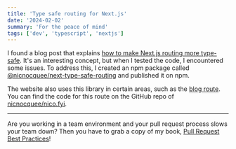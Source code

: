 ```yaml
---
title: 'Type safe routing for Next.js'
date: '2024-02-02'
summary: 'For the peace of mind'
tags: ['dev', 'typescript', 'nextjs']
---
```


I found a blog post that explains [how to make Next.js routing more type-safe](https://www.flightcontrol.dev/blog/fix-nextjs-routing-to-have-full-type-safety). It's an interesting concept, but when I tested the code, I encountered some issues. To address this, I created an npm package called [@nicnocquee/next-type-safe-routing](https://www.npmjs.com/package/@nicnocquee/next-type-safe-routing) and published it on npm.

The website also uses this library in certain areas, such as the [blog route](https://github.com/nicnocquee/nico.fyi/blob/main/app/blog/routes.ts). You can find the code for this route on the GitHub repo of [nicnocquee/nico.fyi](https://github.com/nicnocquee/nico.fyi).

---

Are you working in a team environment and your pull request process slows your team down? Then you have to grab a copy of my book, [Pull Request Best Practices](https://pr.nico.fyi)!
